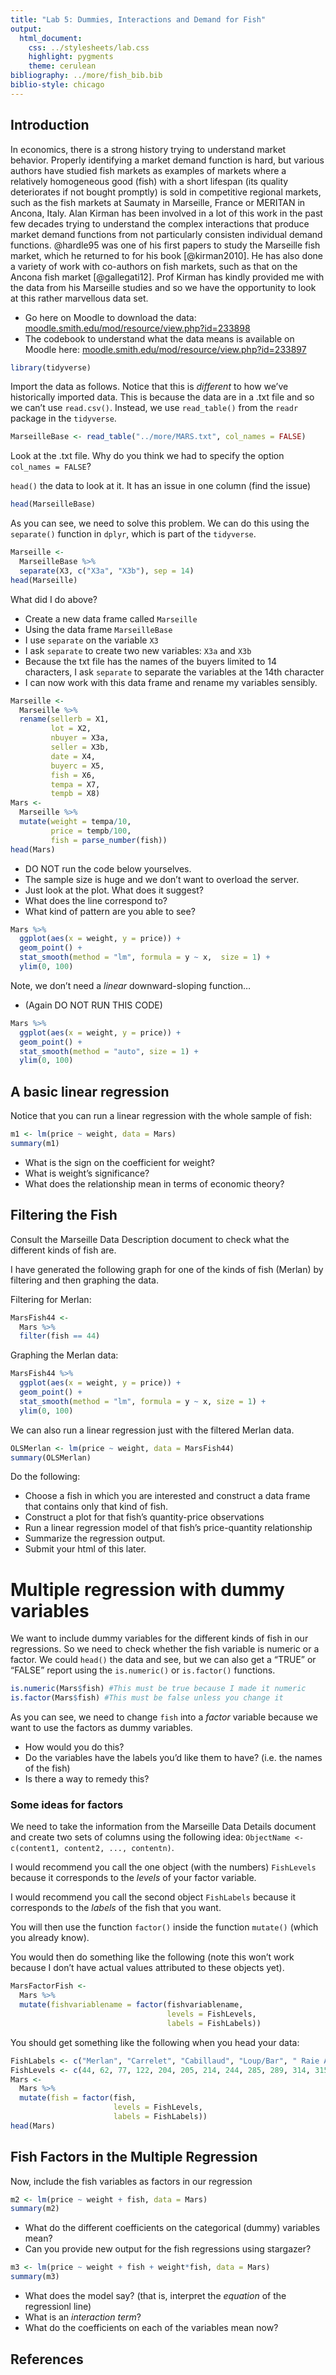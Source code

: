 ```yaml
---
title: "Lab 5: Dummies, Interactions and Demand for Fish"
output:
  html_document:
    css: ../stylesheets/lab.css
    highlight: pygments
    theme: cerulean
bibliography: ../more/fish_bib.bib
biblio-style: chicago 
---
```


## Introduction

In economics, there is a strong history trying to understand market behavior. 
Properly identifying a market demand function is hard, but various authors have studied fish markets as examples of markets where a relatively homogeneous good (fish) with a short lifespan (its quality deteriorates if not bought promptly) is sold in competitive regional markets, such as the fish markets at Saumaty in Marseille, France or MERITAN in Ancona, Italy. 
Alan Kirman has been involved in a lot of this work in the past few decades trying to understand the complex interactions that produce market demand functions from not particularly consisten individual demand functions. 
@hardle95 was one of his first papers to study the Marseille fish market, which he returned to for his book [@kirman2010]. He has also done a variety of work with co-authors on fish markets, such as that on the Ancona fish market [@gallegati12]. 
Prof Kirman has kindly provided me with the data from his Marseille studies and so we have the opportunity to look at this rather marvellous data set. 

- Go here on Moodle to download the data: [moodle.smith.edu/mod/resource/view.php?id=233898](https://moodle.smith.edu/mod/resource/view.php?id=233898)
- The codebook to understand what the data means is available on Moodle here: [moodle.smith.edu/mod/resource/view.php?id=233897](https://moodle.smith.edu/mod/resource/view.php?id=233897)  

```r
library(tidyverse)
```


Import the data as follows. 
Notice that this is *different* to how we've historically imported data. This is because the data are in a .txt file and so we can't use `read.csv()`. Instead, we use `read_table()` from the `readr` package in the `tidyverse`. 
```r
MarseilleBase <- read_table("../more/MARS.txt", col_names = FALSE)
```

Look at the .txt file. Why do you think we had to specify the option `col_names = FALSE`? 

`head()` the data to look at it. It has an issue in one column (find the issue)
```r
head(MarseilleBase)
```

As you can see, we need to solve this problem. We can do this using the `separate()` function in `dplyr`, which is part of the `tidyverse`.
```r
Marseille <- 
  MarseilleBase %>% 
  separate(X3, c("X3a", "X3b"), sep = 14)
head(Marseille)
```

What did I do above? 

- Create a new data frame called `Marseille`
- Using the data frame `MarseilleBase`
- I use `separate` on the variable `X3`
- I ask `separate` to create two new variables: `X3a` and `X3b`
- Because the txt file has the names of the buyers limited to 14 characters, I ask `separate` to separate the variables at the 14th character
- I can now work with this data frame and rename my variables sensibly. 

```r
Marseille <- 
  Marseille %>%
  rename(sellerb = X1, 
         lot = X2, 
         nbuyer = X3a,
         seller = X3b,
         date = X4, 
         buyerc = X5, 
         fish = X6, 
         tempa = X7, 
         tempb = X8) 
Mars <- 
  Marseille %>%
  mutate(weight = tempa/10, 
         price = tempb/100, 
         fish = parse_number(fish))
head(Mars)
```

- DO NOT run the code below yourselves. 
- The sample size is huge and we don't want to overload the server. 
- Just look at the plot. What does it suggest?  
- What does the line correspond to? 
- What kind of pattern are you able to see? 

```r
Mars %>% 
  ggplot(aes(x = weight, y = price)) + 
  geom_point() + 
  stat_smooth(method = "lm", formula = y ~ x,  size = 1) +
  ylim(0, 100)
```


Note, we don't need a *linear* downward-sloping function...

- (Again DO NOT RUN THIS CODE)

```r
Mars %>% 
  ggplot(aes(x = weight, y = price)) + 
  geom_point() + 
  stat_smooth(method = "auto", size = 1) +
  ylim(0, 100)
```



## A basic linear regression
Notice that you can run a linear regression with the whole sample of fish: 
```r
m1 <- lm(price ~ weight, data = Mars)
summary(m1)
```

- What is the sign on the coefficient for weight? 
- What is weight's significance? 
- What does the relationship mean in terms of economic theory? 

## Filtering the Fish
Consult the Marseille Data Description document to check what the different kinds of fish are. 

I have generated  the following graph for one of the kinds of fish (Merlan) by filtering and then graphing the data. 

Filtering for Merlan:
```r
MarsFish44 <- 
  Mars %>%
  filter(fish == 44)
```

Graphing the Merlan data:
```r
MarsFish44 %>% 
  ggplot(aes(x = weight, y = price)) + 
  geom_point() + 
  stat_smooth(method = "lm", formula = y ~ x, size = 1) +
  ylim(0, 100)
```

We can also run a linear regression just with the filtered Merlan data. 
```r
OLSMerlan <- lm(price ~ weight, data = MarsFish44)
summary(OLSMerlan)
```

Do the following: 

- Choose a fish in which you are interested and construct a data frame that contains only that kind of fish.
- Construct a plot for that fish's quantity-price observations
- Run a linear regression model of that fish's price-quantity relationship
- Summarize the regression output. 
- Submit your html of this later. 


# Multiple regression with dummy variables
We want to include dummy variables for the different kinds of fish in our regressions. So we need to check whether the fish variable is numeric or a factor. We could `head()` the data and see, but we can also get a "TRUE" or "FALSE" report using the `is.numeric()` or `is.factor()` functions. 
```r
is.numeric(Mars$fish) #This must be true because I made it numeric
is.factor(Mars$fish) #This must be false unless you change it
```

As you can see, we need to change `fish` into a *factor* variable because we want to use the factors as dummy variables. 

- How would you do this? 
- Do the variables have the labels you'd like them to have? (i.e. the names of the fish)
- Is there a way to remedy this? 

### Some ideas for factors
We need to take the information from the Marseille Data Details document and create two sets of columns using the following idea: `ObjectName <- c(content1, content2, ..., contentn)`. 

I would recommend you call the one object (with the numbers) `FishLevels` because it corresponds to the *levels* of your factor variable. 

I would recommend you call the second object `FishLabels` because it corresponds to the *labels* of the fish that you want. 

You will then use the function `factor()` inside the function `mutate()` (which you already know). 

You would then do something like the following (note this won't work because I don't have actual values attributed to these objects yet).
```r
MarsFactorFish <- 
  Mars %>% 
  mutate(fishvariablename = factor(fishvariablename, 
                                   levels = FishLevels, 
                                   labels = FishLabels))
```


You should get something like the following when you head your data: 
```r
FishLabels <- c("Merlan", "Carrelet", "Cabillaud", "Loup/Bar", " Raie Ange", "Raie (Entiere)", "Sole", "Turbot", "Cabillaud (Tranches)", "Sole (Filet)", "Annarrhyque (Filets)", "Loup (Filets)")
FishLevels <- c(44, 62, 77, 122, 204, 205, 214, 244, 285, 289, 314, 315)
Mars <- 
  Mars %>%
  mutate(fish = factor(fish, 
                       levels = FishLevels, 
                       labels = FishLabels))
head(Mars)
```

## Fish Factors in the Multiple Regression
Now, include the fish variables as factors in our regression 
```r
m2 <- lm(price ~ weight + fish, data = Mars)
summary(m2)
```

- What do the different coefficients on the categorical (dummy) variables mean? 
- Can you provide new output for the fish regressions using stargazer? 


```r
m3 <- lm(price ~ weight + fish + weight*fish, data = Mars)
summary(m3)
```

- What does the model say? (that is, interpret the *equation* of the regressionl line)
- What is an *interaction term*?
- What do the coefficients on each of the variables mean now?

## References